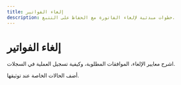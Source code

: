 ```yaml
---
title: إلغاء الفواتير
description: خطوات مبدئية لإلغاء الفاتورة مع الحفاظ على التتبع.
---
```


# إلغاء الفواتير

اشرح معايير الإلغاء، الموافقات المطلوبة، وكيفية تسجيل العملية في السجلات.

أضف الحالات الخاصة عند توثيقها.
